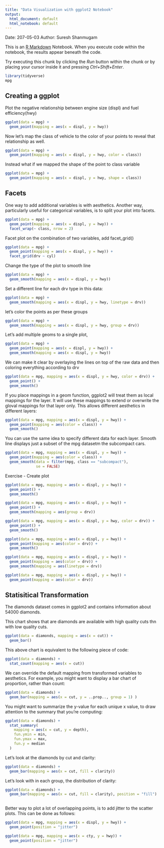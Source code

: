 ```yaml
---
title: "Data Visualization with ggplot2 Notebook"
output:
  html_document: default
  html_notebook: default
---
```


Date: 207-05-03
Author: Suresh Shanmugam

This is an [R Markdown](http://rmarkdown.rstudio.com) Notebook. When you execute code within the notebook, the results appear beneath the code. 

Try executing this chunk by clicking the *Run* button within the chunk or by placing your cursor inside it and pressing *Ctrl+Shift+Enter*. 

```r
library(tidyverse)
mpg
```

## Creating a ggplot

Plot the negative relationship between engine size (displ) and fuel efficiency(hwy)
```r
ggplot(data = mpg) +
  geom_point(mapping = aes(x = displ, y = hwy))
```

Now let's map the class of vehicle to the color of your points to reveal that relationship as well.

```r
ggplot(data = mpg) +
  geom_point(mapping = aes(x = displ, y = hwy, color = class))
```

Instead what if we mapped the shape of the point to class variable

```r
ggplot(data = mpg) +
  geom_point(mapping = aes(x = displ, y = hwy, shape = class))
```

## Facets

One way to add additional variables is with aesthetics. Another way, particularly useful for categorical variables, is to split your plot into facets.
```r
ggplot(data = mpg) +
  geom_point(mapping = aes(x = displ, y = hwy)) +
  facet_wrap(~ class, nrow = 2)
```

Facet plot on the combination of two variables, add facet_grid()
```r
ggplot(data = mpg) +
  geom_point(mapping = aes(x = displ, y = hwy)) +
  facet_grid(drv ~ cyl)
```

Change the type of the plot to smooth line
```r
ggplot(data = mpg) +
  geom_smooth(mapping = aes(x = displ, y = hwy))
```

Set a different line for each drv type in this data:
```r
ggplot(data = mpg) +
  geom_smooth(mapping = aes(x = displ, y = hwy, linetype = drv))
```

let's color the points as per these groups
```r
ggplot(data = mpg) +
  geom_smooth(mapping = aes(x = displ, y = hwy, group = drv))
```

Let's add multiple geoms to a single plot,
```r
ggplot(data = mpg) +
  geom_point(mapping = aes(x = displ, y = hwy)) +
  geom_smooth(mapping = aes(x = displ, y = hwy)) 
```

We can make it clear by overlaying the lines on top of the raw data and then coloring everything according to drv

```r
ggplot(data = mpg, mapping = aes(x = displ, y = hwy, color = drv)) +
  geom_point() +
  geom_smooth()
```

If you place mappings in a geom function, ggplot2 will treat them as local mappings for the layer. It will use these mappings to extend or overwrite the gloval mappings for that layer only. This allows different aesthetics in different layers:
```r
ggplot(data = mpg, mapping = aes(x = displ, y = hwy)) +
  geom_point(mapping = aes(color = class)) +
  geom_smooth()
```

You can use the same idea to specify different data for each layer. Smooth line displays just a subset of the mpg datasetm the subcompact cars.
```r
ggplot(data = mpg, mapping = aes(x = displ, y = hwy)) +
  geom_point(mapping = aes(color = class)) +
  geom_smooth(data = filter(mpg, class == "subcompact"),
              se = FALSE)
```

Exercise - Create plot
```r
ggplot(data = mpg, mapping = aes(x = displ, y = hwy)) +
  geom_point() +
  geom_smooth()
```
```r
ggplot(data = mpg, mapping = aes(x = displ, y = hwy)) +
  geom_point() +
  geom_smooth(mapping = aes(group = drv))
```
```r
ggplot(data = mpg, mapping = aes(x = displ, y = hwy, color = drv)) +
  geom_point() +
  geom_smooth()
```
```r
ggplot(data = mpg, mapping = aes(x = displ, y = hwy)) +
  geom_point(mapping = aes(color = drv)) +
  geom_smooth()
```
```r
ggplot(data = mpg, mapping = aes(x = displ, y = hwy)) +
  geom_point(mapping = aes(color = drv)) +
  geom_smooth(mapping = aes(linetype = drv))
```
```r
ggplot(data = mpg, mapping = aes(x = displ, y = hwy)) +
  geom_point(mapping = aes(color = drv))
```

## Statisitical Transformation
The diamonds dataset comes in ggplot2 and contains information about 54000 diamonds.

This chart shows that are diamonds are available with high quality cuts thn with low quality cuts.
```r
ggplot(data = diamonds, mapping = aes(x = cut)) +
  geom_bar()
```

This above chart is equivalent to the following piece of code:
```r
ggplot(data = diamonds) +
  stat_count(mapping = aes(x = cut))
```

We can override the default mapping from transformed variables to aesthetics. For example, you might want to display a bar chart of proportion, rather than count:
```r
ggplot(data = diamonds) +
  geom_bar(mapping = aes(x = cut, y = ..prop.., group = 1) )
```

You might want to summarize the y-value for each unique x value, to draw attention to the summary that you're computing:

```r
ggplot(data = diamonds) +
  stat_summary(
    mapping = aes(x = cut, y = depth),
    fun.ymin = min,
    fun.ymax = max,
    fun.y = median
  )
```

Let's look at the diamonds by cut and clarity:
```r
ggplot(data = diamonds) +
  geom_bar(mapping = aes(x = cut, fill = clarity))
```

Let's look with in each group, the distribution of clarity:
```r
ggplot(data = diamonds) +
  geom_bar(mapping = aes(x = cut, fill = clarity), position = "fill") 
  
```

Better way to plot a lot of overlapping points, is to add jitter to the scatter plots. This can be done as follows:
```r
ggplot(data = mpg, mapping = aes(x = displ, y = hwy)) +
  geom_point(position = "jitter")
```

```r
ggplot(data = mpg, mapping = aes(x = cty, y = hwy)) +
  geom_point(position = "jitter")
```

